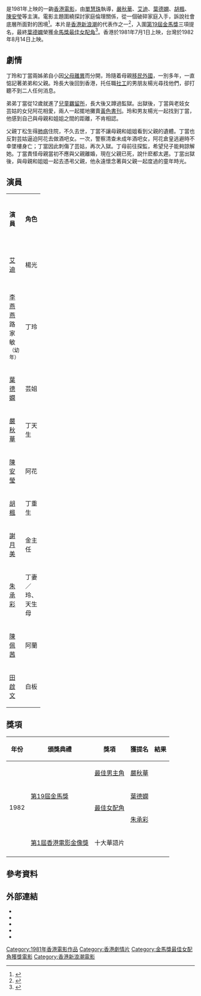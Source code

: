 {{Otheruses|subject=1981年香港電影|other=港澳特色飲品|忌廉溝鮮奶}}
{{noteTA
|G1=ZH
|T=zh-cn:忌廉沟鲜奶; zh-hk:忌廉溝鮮奶; zh-tw:汽水加牛奶;
|1=zh-cn:忌廉沟鲜奶; zh-hk:忌廉溝鮮奶; zh-tw:汽水加牛奶;
}}
{{Infobox Film
|片名          = 忌廉溝鮮奶
|電影原名      = ''{{lang|en|Cream, Soda and Milk}}''
|圖像          = 
|圖像說明      = 
|導演          = [[單慧珠|單慧珠]]
|監製          = 歐陽天
|製片          = 陳學人
|編劇          = 陳方
|劇本          = 
|故事          = 
|原著          = 
|旁白          = 
|統籌          = 
|主演          = [[嚴秋華|嚴秋華]]<br>[[艾迪|艾迪]]<br>[[葉德嫻|葉德嫻]]<br>[[胡楓|胡楓]]<br>[[陳安瑩|陳安瑩]]
|副標題        = 
|片尾曲        = 
|配樂          = [[徐日勤|徐日勤]]
|攝影          = 古國華
|剪輯          = 金馬
|製片商        = 金泉文化事業有限公司
|發行商        = 
|上映日期      = {{BHKG}}：{{film date|1981|7|1}}{{TWN}}：{{start date|1982|8|14}}<ref>{{cite web |url=https://www.imdb.com/title/tt00215877/releaseinfo?ref_=tt_dt_dt|language=en|title=Ji lian gou xian nai (1981) Release Info|publisher=[[IMDb|IMDb]]|accessdate=2021-03-27}}</ref>
|發行日期      = 
|片長          = 99 分鐘
|產地          = {{英屬香港電影}}
|語言          = [[粵語|粵語]]
|官方網站      = 
|預算          = 
|票房          = [[HK$|HK$]] 4,826,151.00<ref>{{cite web |url=http://www.boxofficecn.com/hkboxoffice1981 |title=1981 香港票房 |publisher=中國電影票房榜|accessdate=2021-05-02 |archive-date=2021-04-10 |archive-url=https://web.archive.org/web/20210410190147/http://www.boxofficecn.com/hkboxoffice1981|dead-url=yes }}</ref>
|amg_id      = 157178
|imdb_id     = tt0215877
|香港片名    = 《忌廉溝鮮奶》
|台灣片名    = 《汽水加牛奶》
}}

{{engname|《忌廉溝鮮奶》|''Cream, Soda and Milk''}}是1981年上映的一齣[[香港電影|香港電影]]，由[[單慧珠|單慧珠]]執導，[[嚴秋華|嚴秋華]]、[[艾迪_(演員)|艾迪]]、[[葉德嫻|葉德嫻]]、[[胡楓|胡楓]]、[[陳安瑩|陳安瑩]]等主演。電影主題圍繞探討家庭倫理關係，從一個破碎家庭入手，訴說社會底層所面對的困境<ref>{{cite web |url=https://www.lcsd.gov.hk/CE/CulturalService/HKFA/zh_TW/web/hkfa/pe-event-2017-16-1-15.html |language=zh-hk |title=忌廉溝鮮奶 |publisher=[[香港特別行政區|香港特別行政區]][[康樂及文化事務署|康樂及文化事務署]][[香港電影資料館|香港電影資料館]] |date=2021-04-16 |accessdate=2021-05-02 |archive-date=2021-05-02 |archive-url=https://web.archive.org/web/20210502115409/https://www.lcsd.gov.hk/CE/CulturalService/HKFA/zh_TW/web/hkfa/pe-event-2017-16-1-15.html |dead-url=no }}</ref>。本片是[[香港新浪潮|香港新浪潮]]的代表作之一<ref>{{cite web |url=https://www.info.gov.hk/gia/general/201702/24/P2017022400592.htm |language=zh-hk |title=電影資料館推出節目「再探新浪潮」（附圖） |publisher=[[香港特別行政區政府|香港特別行政區政府]][[新聞公報|新聞公報]] |date=2017-02-24 |accessdate=2021-05-02 |archive-date=2019-09-01 |archive-url=https://web.archive.org/web/20190901003110/https://www.info.gov.hk/gia/general/201702/24/P2017022400592.htm |dead-url=no }}</ref>，入圍[[第19屆金馬獎|第19屆金馬獎]]三項提名，最終[[葉德嫻|葉德嫻]]榮獲[[金馬獎最佳女配角|金馬獎最佳女配角]]<ref>{{cite web|url=https://www.goldenhorse.org.tw/awards/nw/?serach_type=award&sc=8&search_regist_year=1982&ins=18|title=第19屆金馬獎得獎名單|work=台北金馬影展|accessdate=2021-05-05|language=zh-tw |archive-url=https://web.archive.org/web/20210422081926/https://www.goldenhorse.org.tw/awards/nw/?serach_type=award&sc=8&search_regist_year=1982&ins=18 |archive-date=2021-04-22|dead-url=no }}</ref>。香港於1981年7月1日上映，台灣於1982年8月14日上映。

== 劇情 ==
丁玲和丁當兩姊弟自小因[[離婚|父母離異]]而分開，玲隨着母親[[移民出境|移民外國]]，一別多年，一直惦記著弟弟和父親。玲長大後回到香港，托任職[[社會工作者|社工]]的男朋友楊光尋找他們，卻打聽不到二人任何消息。

弟弟丁當從12歲就進了[[兒童羈留所|兒童羈留所]]，長大後又蹲過監獄。出獄後，丁當與老妓女芸姑的女兒阿花相愛，兩人一起擺地攤賣[[色情書刊|黃色書刊]]。玲和男友楊光一起找到丁當，他感到自己與母親和姐姐之間的距離，不肯相認。

父親丁松生得[[肺病|肺病]]住院，不久去世，丁當不讓母親和姐姐看到父親的遺體。丁當也反對芸姑逼迫阿花去做酒吧女。一次，警察清查未成年酒吧女，阿花倉皇逃避時不幸墜樓身亡；丁當因此刺傷了芸姑，再次入獄。丁母前往探監，希望兒子能夠諒解她。丁當責怪母親當初不應與父親離婚，現在父親已死，說什麽都太遲。丁當出獄後，與母親和姐姐一起去憑弔父親，他永遠懷念著與父親一起度過的童年時光。

== 演員 ==
{| class="wikitable" width=60%
|- style="background:cornflowerblue; color:white" align=center
|width=1%|'''演員''' ||width=1%|'''角色''' ||width=1%|'''粵語配音''' 
|-
|[[艾迪_(演員)|艾迪]] || 楊光 || [[黃允財|黃允財]]
|-
|[[李燕燕|李燕燕]]<br>路家敏<small>（幼年）</small> || 丁玲 || [[盧素娟|盧素娟]]
|-
|[[葉德嫻|葉德嫻]] || 芸姐 || [[黃小英|黃小英]]
|-
|[[嚴秋華|嚴秋華]] || 丁天生 || 嚴秋華
|-
|[[陳安瑩|陳安瑩]] || 阿花 || 陳安瑩
|-
|[[胡楓|胡楓]] || 丁重生 || 胡楓
|-
|[[謝月美|謝月美]] || 金主任 || 龍寶鈿
|-
|[[朱承彩|朱承彩]] || 丁妻／玲、天生母 || [[雷碧娜|雷碧娜]]
|-
|[[陳佩茜|陳佩茜]] || 阿蘭 ||
|-
|[[田啟文|田啟文]] || 白板 ||
|}

== 獎項 ==
{| class="wikitable" style="width:55%"
|-
! 年份
! 頒獎典禮
! 獎項
! 獲提名
! 結果
|-
| rowspan="4"|1982
| rowspan="3"| [[第19屆金馬獎|第19屆金馬獎]]
|[[金馬獎最佳男主角|最佳男主角]]
|[[嚴秋華|嚴秋華]]
|{{nom}}
|-
| rowspan=2 | [[金馬獎最佳女配角|最佳女配角]]
|[[葉德嫻|葉德嫻]]
|{{won}}
|-
|[[朱承彩|朱承彩]]
|{{nom}}
|-
| [[第1屆香港電影金像獎|第1屆香港電影金像獎]]
|十大華語片
|
|{{won}}
|-
|}

== 參考資料 ==
{{reflist}}

== 外部連結 ==
*{{hkmdb title|6258|忌廉溝鮮奶}}
*{{Mtime|34502|忌廉溝鮮奶}}
*{{douban|title=忌廉溝鮮奶}}
*{{Amg movie|157178|忌廉溝鮮奶}}
*{{imdb title|0215877|忌廉溝鮮奶}}
{{葉德嫻}}
[[Category:1981年香港電影作品|Category:1981年香港電影作品]]
[[Category:香港劇情片|Category:香港劇情片]]
[[Category:金馬獎最佳女配角獲獎電影|Category:金馬獎最佳女配角獲獎電影]]
[[Category:香港新浪潮電影|Category:香港新浪潮電影]]